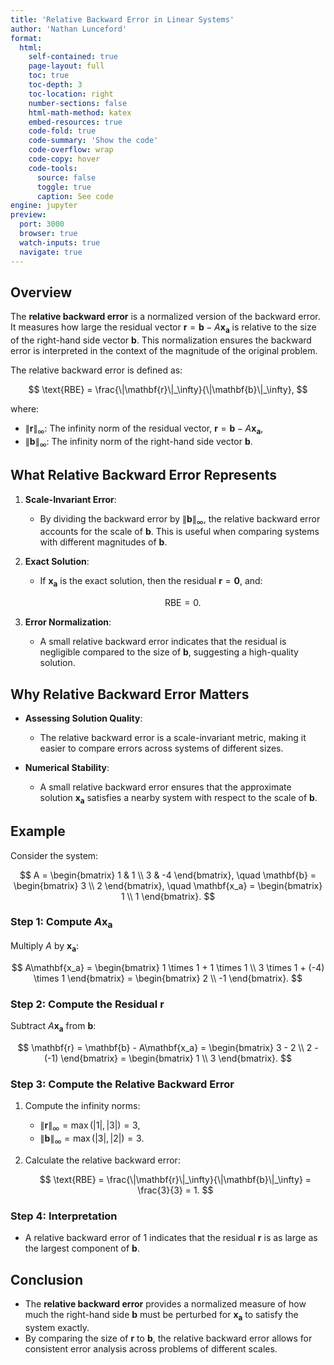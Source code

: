 ```yaml
---
title: 'Relative Backward Error in Linear Systems'
author: 'Nathan Lunceford'
format:
  html:
    self-contained: true
    page-layout: full
    toc: true
    toc-depth: 3
    toc-location: right
    number-sections: false
    html-math-method: katex
    embed-resources: true
    code-fold: true
    code-summary: 'Show the code'
    code-overflow: wrap
    code-copy: hover
    code-tools:
      source: false
      toggle: true
      caption: See code
engine: jupyter
preview:
  port: 3000
  browser: true
  watch-inputs: true
  navigate: true
---
```


## Overview

The **relative backward error** is a normalized version of the backward error. It measures how large the residual vector $\mathbf{r} = \mathbf{b} - A\mathbf{x_a}$ is relative to the size of the right-hand side vector $\mathbf{b}$. This normalization ensures the backward error is interpreted in the context of the magnitude of the original problem.

The relative backward error is defined as:

$$
\text{RBE} = \frac{\|\mathbf{r}\|_\infty}{\|\mathbf{b}\|_\infty},
$$

where:

- $\|\mathbf{r}\|_\infty$: The infinity norm of the residual vector, $\mathbf{r} = \mathbf{b} - A\mathbf{x_a}$,
- $\|\mathbf{b}\|_\infty$: The infinity norm of the right-hand side vector $\mathbf{b}$.

## What Relative Backward Error Represents

1. **Scale-Invariant Error**:

   - By dividing the backward error by $\|\mathbf{b}\|_\infty$, the relative backward error accounts for the scale of $\mathbf{b}$. This is useful when comparing systems with different magnitudes of $\mathbf{b}$.

2. **Exact Solution**:

   - If $\mathbf{x_a}$ is the exact solution, then the residual $\mathbf{r} = \mathbf{0}$, and:

     $$
     \text{RBE} = 0.
     $$

3. **Error Normalization**:
   - A small relative backward error indicates that the residual is negligible compared to the size of $\mathbf{b}$, suggesting a high-quality solution.

## Why Relative Backward Error Matters

- **Assessing Solution Quality**:

  - The relative backward error is a scale-invariant metric, making it easier to compare errors across systems of different sizes.

- **Numerical Stability**:
  - A small relative backward error ensures that the approximate solution $\mathbf{x_a}$ satisfies a nearby system with respect to the scale of $\mathbf{b}$.

## Example

Consider the system:

$$
A = \begin{bmatrix} 1 & 1 \\ 3 & -4 \end{bmatrix}, \quad
\mathbf{b} = \begin{bmatrix} 3 \\ 2 \end{bmatrix}, \quad
\mathbf{x_a} = \begin{bmatrix} 1 \\ 1 \end{bmatrix}.
$$

### Step 1: Compute $A\mathbf{x_a}$

Multiply $A$ by $\mathbf{x_a}$:

$$
A\mathbf{x_a} = \begin{bmatrix} 1 \times 1 + 1 \times 1 \\ 3 \times 1 + (-4) \times 1 \end{bmatrix} = \begin{bmatrix} 2 \\ -1 \end{bmatrix}.
$$

### Step 2: Compute the Residual $\mathbf{r}$

Subtract $A\mathbf{x_a}$ from $\mathbf{b}$:

$$
\mathbf{r} = \mathbf{b} - A\mathbf{x_a} = \begin{bmatrix} 3 - 2 \\ 2 - (-1) \end{bmatrix} = \begin{bmatrix} 1 \\ 3 \end{bmatrix}.
$$

### Step 3: Compute the Relative Backward Error

1. Compute the infinity norms:

   - $\|\mathbf{r}\|_\infty = \max(|1|, |3|) = 3$,
   - $\|\mathbf{b}\|_\infty = \max(|3|, |2|) = 3$.

2. Calculate the relative backward error:

   $$
   \text{RBE} = \frac{\|\mathbf{r}\|_\infty}{\|\mathbf{b}\|_\infty} = \frac{3}{3} = 1.
   $$

### Step 4: Interpretation

- A relative backward error of $1$ indicates that the residual $\mathbf{r}$ is as large as the largest component of $\mathbf{b}$.

## Conclusion

- The **relative backward error** provides a normalized measure of how much the right-hand side $\mathbf{b}$ must be perturbed for $\mathbf{x_a}$ to satisfy the system exactly.
- By comparing the size of $\mathbf{r}$ to $\mathbf{b}$, the relative backward error allows for consistent error analysis across problems of different scales.
